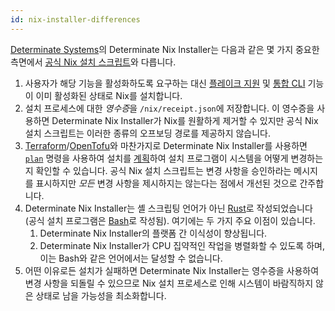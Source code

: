 ```yaml
---
id: nix-installer-differences
---
```


[Determinate Systems][ds]의 Determinate Nix Installer는 다음과 같은 몇 가지 중요한 측면에서 [공식 Nix 설치 스크립트][official]와 다릅니다.

1. 사용자가 해당 기능을 활성화하도록 요구하는 대신 [플레이크 지원][flakes] 및 [통합 CLI][cli] 기능이 이미 활성화된 상태로 Nix를 설치합니다.
1. 설치 프로세스에 대한 *영수증*을 `/nix/receipt.json`에 저장합니다. 이 영수증을 사용하면 Determinate Nix Installer가 Nix를 원활하게 제거할 수 있지만 공식 Nix 설치 스크립트는 이러한 종류의 오프보딩 경로를 제공하지 않습니다.
1. [Terraform]/[OpenTofu]와 마찬가지로 Determinate Nix Installer를 사용하면 [`plan`][dni-plan] 명령을 사용하여 설치를 [계획][tf-plan]하여 설치 프로그램이 시스템을 어떻게 변경하는지 확인할 수 있습니다. 공식 Nix 설치 스크립트는 변경 사항을 승인하라는 메시지를 표시하지만 *모든* 변경 사항을 제시하지는 않는다는 점에서 개선된 것으로 간주합니다.
1. Determinate Nix Installer는 셸 스크립팅 언어가 아닌 [Rust]로 작성되었습니다 (공식 설치 프로그램은 [Bash]로 작성됨). 여기에는 두 가지 주요 이점이 있습니다.
    1. Determinate Nix Installer의 플랫폼 간 이식성이 향상됩니다.
    1. Determinate Nix Installer가 CPU 집약적인 작업을 병렬화할 수 있도록 하며, 이는 Bash와 같은 언어에서는 달성할 수 없습니다.
1. 어떤 이유로든 설치가 실패하면 Determinate Nix Installer는 영수증을 사용하여 변경 사항을 되돌릴 수 있으므로 Nix 설치 프로세스로 인해 시스템이 바람직하지 않은 상태로 남을 가능성을 최소화합니다.

[bash]: https://gnu.org/software/bash
[cli]: /concepts/nix#unified-cli
[dni-plan]: https://github.com/determinateSystems/nix-installer#usage
[ds]: https://determinate.systems
[flakes]: /concepts/flakes
[official]: https://nixos.org/download
[opentofu]: https://opentofu.org
[rust]: https://rust-lang.org
[terraform]: https://terraform.io
[tf-plan]: https://developer.hashicorp.com/terraform/cli/commands/plan
